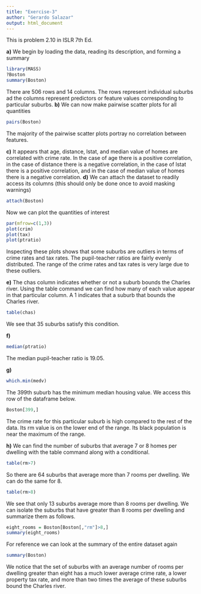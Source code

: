 ```yaml
---
title: "Exercise-3"
author: "Gerardo Salazar"
output: html_document
---
```

This is problem 2.10 in ISLR 7th Ed.

**a)** We begin by loading the data, reading its description, and forming a summary
``` r
library(MASS)
?Boston
summary(Boston)
```
There are 506 rows and 14 columns. The rows represent individual suburbs ad the columns represent predictors or feature values corresponding to particular suburbs.
**b)** We can now make pairwise scatter plots for all quantities
```r
pairs(Boston)
```

The majority of the pairwise scatter plots portray no correlation between features.

**c)** It appears that age, distance, lstat, and median value of homes are correlated with crime rate. In the case of age there is a positive correlation, in the case of distance there is a negative correlation, in the case of lstat there is a positive correlation, and in the case of median value of homes there is a negative correlation.
**d)** We can attach the dataset to readily access its columns (this should only be done once to avoid masking warnings)
```r
attach(Boston)
```
Now we can plot the quantities of interest
```r
par(mfrow=c(1,3))
plot(crim)
plot(tax)
plot(ptratio)
```

Inspecting these plots shows that some suburbs are outliers in terms of crime rates and tax rates. The pupil-teacher ratios are fairly evenly distributed. The range of the crime rates and tax rates is very large due to these outliers. 

**e)** The chas column indicates whether or not a suburb bounds the Charles river. Using the table command we can find how many of each value appear in that particular column. A 1 indicates that a suburb that bounds the Charles river.
```r
table(chas)
```
We see that 35 suburbs satisfy this condition.

**f)** 
```r
median(ptratio)
```
The median pupil-teacher ratio is 19.05.

**g)**
```r
which.min(medv)
```
The 399th suburb has the minimum median housing value. We access this row of the dataframe below.
```r
Boston[399,]
```
The crime rate for this particular suburb is high compared to the rest of the data. Its rm value is on the lower end of the range. Its black population is near the maximum of the range.

**h)** We can find the number of suburbs that average 7 or 8 homes per dwelling with the table command along with a conditional.
```r
table(rm>7)
```
So there are 64 suburbs that average more than 7 rooms per dwelling. We can do the same for 8.
```r
table(rm>8)
```
We see that only 13 suburbs average more than 8 rooms per dwelling. We can isolate the suburbs that have greater than 8 rooms per dwelling and summarize them as follows.
```r
eight_rooms = Boston[Boston[,"rm"]>8,]
summary(eight_rooms)
```

For reference we can look at the summary of the entire dataset again
```r
summary(Boston)
```

We notice that the set of suburbs with an average number of rooms per dwelling greater than eight has a much lower average crime rate, a lower property tax rate, and more than two times the average of these suburbs bound the Charles river.